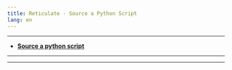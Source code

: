 ```yaml
---
title: Reticulate - Source a Python Script
lang: en
---
```


***

* [**Source a python script**](1_3_py_source_scripts.html)


***
***